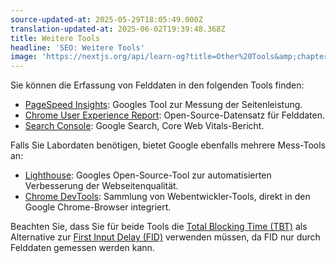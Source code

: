 ```yaml
---
source-updated-at: 2025-05-29T18:05:49.000Z
translation-updated-at: 2025-06-02T19:39:48.368Z
title: Weitere Tools
headline: 'SEO: Weitere Tools'
image: 'https://nextjs.org/api/learn-og?title=Other%20Tools&amp;chapter=32'
---
```


Sie können die Erfassung von Felddaten in den folgenden Tools finden:

*   [PageSpeed Insights](https://developers.google.com/speed/pagespeed/insights/): Googles Tool zur Messung der Seitenleistung.
*   [Chrome User Experience Report](https://developers.google.com/web/tools/chrome-user-experience-report): Open-Source-Datensatz für Felddaten.
*   [Search Console](https://support.google.com/webmasters/answer/9205520): Google Search, Core Web Vitals-Bericht.

Falls Sie Labordaten benötigen, bietet Google ebenfalls mehrere Mess-Tools an:

*   [Lighthouse](https://developers.google.com/web/tools/lighthouse?hl=en): Googles Open-Source-Tool zur automatisierten Verbesserung der Webseitenqualität.
*   [Chrome DevTools](https://developer.chrome.com/docs/devtools/): Sammlung von Webentwickler-Tools, direkt in den Google Chrome-Browser integriert.

Beachten Sie, dass Sie für beide Tools die [Total Blocking Time (TBT)](https://web.dev/tbt/) als Alternative zur [First Input Delay (FID)](https://web.dev/fid/) verwenden müssen, da FID nur durch Felddaten gemessen werden kann.